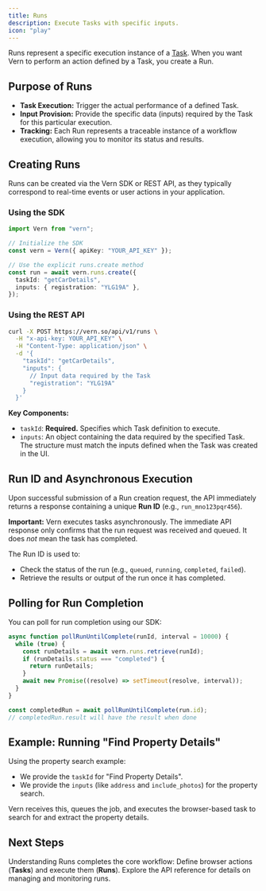 ```yaml
---
title: Runs
description: Execute Tasks with specific inputs.
icon: "play"
---
```


Runs represent a specific execution instance of a [Task](/essentials/tasks). When you want Vern to perform an action defined by a Task, you create a Run.

## Purpose of Runs

- **Task Execution:** Trigger the actual performance of a defined Task.
- **Input Provision:** Provide the specific data (inputs) required by the Task for this particular execution.
- **Tracking:** Each Run represents a traceable instance of a workflow execution, allowing you to monitor its status and results.

## Creating Runs

Runs can be created via the Vern SDK or REST API, as they typically correspond to real-time events or user actions in your application.

### Using the SDK

```typescript
import Vern from "vern";

// Initialize the SDK
const vern = Vern({ apiKey: "YOUR_API_KEY" });

// Use the explicit runs.create method
const run = await vern.runs.create({
  taskId: "getCarDetails",
  inputs: { registration: "YLG19A" },
});
```

### Using the REST API

```bash
curl -X POST https://vern.so/api/v1/runs \
  -H "x-api-key: YOUR_API_KEY" \
  -H "Content-Type: application/json" \
  -d '{
    "taskId": "getCarDetails",
    "inputs": {
      // Input data required by the Task
      "registration": "YLG19A"
    }
  }'
```

**Key Components:**

- `taskId`: **Required.** Specifies which Task definition to execute.
- `inputs`: An object containing the data required by the specified Task. The structure must match the inputs defined when the Task was created in the UI.

## Run ID and Asynchronous Execution

Upon successful submission of a Run creation request, the API immediately returns a response containing a unique **Run ID** (e.g., `run_mno123pqr456`).

**Important:** Vern executes tasks asynchronously. The immediate API response only confirms that the run request was received and queued. It does _not_ mean the task has completed.

The Run ID is used to:

- Check the status of the run (e.g., `queued`, `running`, `completed`, `failed`).
- Retrieve the results or output of the run once it has completed.

## Polling for Run Completion

You can poll for run completion using our SDK:

```typescript
async function pollRunUntilComplete(runId, interval = 10000) {
  while (true) {
    const runDetails = await vern.runs.retrieve(runId);
    if (runDetails.status === "completed") {
      return runDetails;
    }
    await new Promise((resolve) => setTimeout(resolve, interval));
  }
}

const completedRun = await pollRunUntilComplete(run.id);
// completedRun.result will have the result when done
```

## Example: Running "Find Property Details"

Using the property search example:

- We provide the `taskId` for "Find Property Details".
- We provide the `inputs` (like `address` and `include_photos`) for the property search.

Vern receives this, queues the job, and executes the browser-based task to search for and extract the property details.

## Next Steps

Understanding Runs completes the core workflow: Define browser actions (**Tasks**) and execute them (**Runs**). Explore the API reference for details on managing and monitoring runs.
